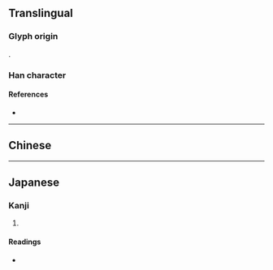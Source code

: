 {{also|廠}}
{{character info/new}}
==Translingual==

===Glyph origin===
{{Han etym}}
{{Han compound|敞|厂|c1=p|c2=s|ls=psc}}.

===Han character===
{{Han char|rn=27|rad=厂|as=12|sn=14|four=|canj=MFBK,XMFBK|ids=⿸厂敞}}

====References====
* {{Han ref|kx=0163.041|dkj=03034|dj=0371.050|hdz=10078.020|uh=53B0|ud=21424}}

----

==Chinese==
{{zh-see|廠|v}}

----

==Japanese==

===Kanji===
{{ja-kanji|grade=|rs=厂12}}

# {{rfdef|ja|sort=厂12}}

====Readings====
* {{ja-readings|on=[[しょう]] (shō)|kun=[[うまや]] (umaya)}}